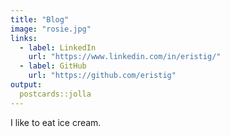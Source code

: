 ```yaml
---
title: "Blog"
image: "rosie.jpg"
links:
  - label: LinkedIn
    url: "https://www.linkedin.com/in/eristig/"
  - label: GitHub
    url: "https://github.com/eristig"
output:
  postcards::jolla
---
```

 
I like to eat ice cream. 
